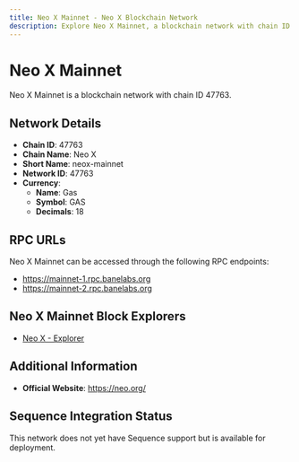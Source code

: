 ```yaml
--- 
title: Neo X Mainnet - Neo X Blockchain Network
description: Explore Neo X Mainnet, a blockchain network with chain ID 47763. Learn about its native currency, Gas, and how to interact with the network.
---
```


# Neo X Mainnet

Neo X Mainnet is a blockchain network with chain ID 47763.

## Network Details

- **Chain ID**: 47763
- **Chain Name**: Neo X
- **Short Name**: neox-mainnet
- **Network ID**: 47763
- **Currency**: 
  - **Name**: Gas
  - **Symbol**: GAS
  - **Decimals**: 18

## RPC URLs

Neo X Mainnet can be accessed through the following RPC endpoints:

- https://mainnet-1.rpc.banelabs.org
- https://mainnet-2.rpc.banelabs.org

## Neo X Mainnet Block Explorers

- [Neo X - Explorer](https://xexplorer.neo.org)

## Additional Information

- **Official Website**: https://neo.org/

## Sequence Integration Status

This network does not yet have Sequence support but is available for deployment.
